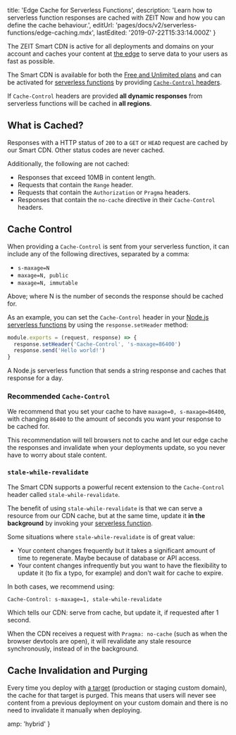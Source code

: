 
  title: 'Edge Cache for Serverless Functions',
  description:
    'Learn how to serverless function responses are cached with ZEIT Now and how you can define the cache behaviour.',
  editUrl: 'pages/docs/v2/serverless-functions/edge-caching.mdx',
  lastEdited: '2019-07-22T15:33:14.000Z'
}

The ZEIT Smart CDN is active for all deployments and domains on your account and caches your content at [the edge](/docs/v2/advanced/platform/regions-and-providers/) to serve data to your users as fast as possible.

The Smart CDN is available for both the [Free and Unlimited plans](/pricing) and can be activated for [serverless functions](/docs/v2/serverless-functions/introduction) by providing [`Cache-Control` headers](https://developer.mozilla.org/en-US/docs/Web/HTTP/Headers/Cache-Control).

If `Cache-Control` headers are provided **all dynamic responses** from serverless functions will be cached in **all regions**.

## What is Cached?

Responses with a HTTP status of `200` to a `GET` or `HEAD` request are cached by our Smart CDN. Other status codes are never cached.

Additionally, the following are not cached:

- Responses that exceed 10MB in content length.
- Requests that contain the `Range` header.
- Requests that contain the `Authorization` or `Pragma` headers.
- Responses that contain the `no-cache` directive in their `Cache-Control` headers.

## Cache Control

When providing a `Cache-Control` is sent from your serverless function, it can include any of the following directives, separated by a comma:

- `s-maxage=N`
- `maxage=N, public`
- `maxage=N, immutable`

<Note>
  Above; where <InlineCode>N</InlineCode> is the number of seconds the response
  should be cached for.
</Note>

As an example, you can set the `Cache-Control` header in your [Node.js serverless functions](/docs/v2/serverless-functions/supported-languages#node.js) by using the `response.setHeader` method:

```js
module.exports = (request, response) => {
  response.setHeader('Cache-Control', 's-maxage=86400')
  response.send('Hello world!')
}
```

<Caption>
  A Node.js serverless function that sends a string response and caches that
  response for a day.
</Caption>

### Recommended `Cache-Control`

We recommend that you set your cache to have `maxage=0, s-maxage=86400`, with changing `86400` to the amount of seconds you want your response to be cached for.

This recommendation will tell browsers not to cache and let our edge cache the responses and invalidate when your deployments update, so you never have to worry about stale content.

### `stale-while-revalidate`

The Smart CDN supports a powerful recent extension to the `Cache-Control` header called `stale-while-revalidate`.

The benefit of using `stale-while-revalidate` is that we can serve a resource from our CDN cache, but at the same time, update it **in the background** by invoking your [serverless function](/docs/v2/serverless-functions/introduction).

Some situations where `stale-while-revalidate` is of great value:

- Your content changes frequently but it takes a significant amount of time to regenerate. Maybe because of database or API access.
- Your content changes infrequently but you want to have the flexibility to update it (to fix a typo, for example) and don't wait for cache to expire.

In both cases, we recommend using:

```
Cache-Control: s-maxage=1, stale-while-revalidate
```

Which tells our CDN: serve from cache, but update it, if requested after 1 second.

When the CDN receives a request with `Pragma: no-cache` (such as when the browser devtools are open), it will revalidate any stale resource synchronously, instead of in the background.

## Cache Invalidation and Purging

Every time you deploy with [a target](/docs/v2/custom-domains#deploying-with-your-domain) (production or staging custom domain), the cache for that target is purged. This means that users will never see content from a previous deployment on your custom domain and there is no need to invalidate it manually when deploying.


  amp: 'hybrid'
}
